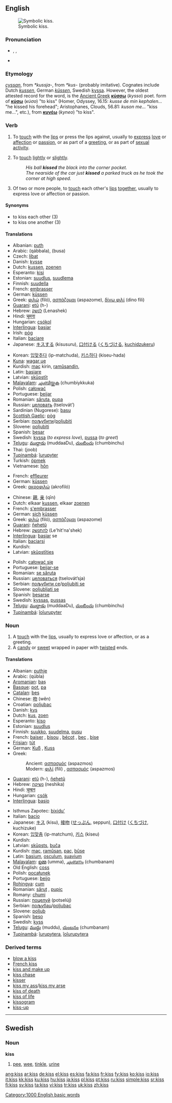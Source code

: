 {{see|KISS}}
==English==
[[Image:Kissing.jpg|thumb|Symbolic kiss.]]

===Pronunciation===
*{{enPR|kĭs}}, {{IPA|/kɪs/}}, {{SAMPA|/kIs/}}
*{{audio|en-us-kiss.ogg|Audio (US)}}
*:{{rhymes|ɪs}}

===Etymology===
{{OE.}} ''[[cyssan]]'', from {{Ger.}} ''*kussja-'', from {{IE.}} ''*kus-'' (probably imitative).  Cognates include Dutch ''[[kussen]]'', German ''[[küssen]]'', Swedish [[kyssa]]. However, the oldest attested record for the word, is the [[Ancient Greek]] '''[[κύσσω]]''' (''kysso'') poet. form of '''[[κύσω]]''' (''κύσο'') "to kiss" (Homer, Odyssey, 16.15: ''kusse de min kephalen...'' "he kissed his forehead"; Aristophanes, Clouds, 56.81: ''kuson me...'' "kiss me...", etc.), from '''[[κυνέω]]''' (''kyneo'') "to kiss".

===Verb===
{{en-verb|kiss|es}}

# {{transitive}} To [[touch]] with the [[lip]]s or press the lips against, usually to [[express]] [[love]] or [[affection]] or [[passion]], or as part of a [[greeting]], or as part of [[WikiSaurus:sexual activity|sexual activity]].
# {{transitive}} To [[touch]] [[lightly]] or [[slightly]].
#:''His ball '''kissed''' the black into the corner pocket.''
#:''The nearside of the car just '''kissed''' a parked truck as he took the corner at high speed.''
# {{intransitive}} Of two or more people, to [[touch]] each other's [[lip]]s [[together]], usually to express love or affection or passion.

====Synonyms====
*to kiss each other (3)
*to kiss one another (3)

====Translations====
{{trans-top|to touch with the lips}}
*Albanian: [[puth]]
*Arabic: {{ARchar|[[قبل]]}} (qábbala), {{ARchar|[[بوسه]]}} (busa)
*Czech: [[líbat]]
*Danish: [[kysse]]
*Dutch: [[kussen]], [[zoenen]]
*Esperanto: [[kisi]]
*Estonian: [[suudlus]], [[suudlema]]
*Finnish: [[suudella]]
*French: [[embrasser]]
*German: [[küssen]]
*Greek: [[φιλώ]] (filó), [[ασπάζομαι]] (aspazome), [[δίνω φιλί]] (dino fili)
*[[Guarani]]: [[etũ]] (h-)
*Hebrew: [[לנשק]] (Lenashek)
*Hindi: [[चूमना]]
*Hungarian: [[csókol]]
*[[Interlingua]]: [[basiar]]
*Irish: [[póg]] {{f}}
*Italian: [[baciare]]
*Japanese: [[キスする]] (kisusuru), [[口付ける]] ([[くちづける]], [[kuchidzukeru]])
{{trans-mid}}
*Korean: [[입맞추다]] (ip-matchuda), [[키스하다]] (kiseu-hada)
*[[Kuna]]: [[wagar ue]]
*Kurdish: [[maç]] kirin, [[ramûsandin]], {{KUchar|[[ماچ کردن]]}}
*Latin: [[basiare]]
*Latvian: [[skūpstīt]]
*[[Malayalam]]: [[ചുംബിയ്ക്കുക]] (chumbiykkuka)
*Polish: [[całować]]
*Portuguese: [[beijar]]
*Romanian: [[săruta]], [[pupa]]
*Russian: [[целовать]] (tselovát’)
*Sardinian (Nugorese): [[basu]] {{m}}
*[[Scottish Gaelic]]: [[pòg]] {{f}}
*Serbian: [[пољубити]]/[[poljubiti]]
*Slovene: [[poljubiti]]
*Spanish: [[besar]]
*Swedish: [[kyssa]] (''to express love''), [[pussa]] (''to greet'')
*[[Telugu]]: [[ముద్దాడు]] (muddaaDu), [[చుంబించు]] (chumbinchu)
*Thai: {{THchar|[[จูบ]]}} (joob)
*[[Tupinambá]]: [[îurupyter]]
*Turkish: [[öpmek]]
*Vietnamese: [[hôn]]
{{trans-bottom}}

{{trans-top|to touch lightly}}
*French: [[effleurer]]
*German: [[küssen]]
*Greek: [[ακροφιλώ]] (akrofiló)
{{trans-mid}}
{{trans-bottom}}

{{trans-top|to touch each other’s lips}}
*Chinese: [[親]], [[亲]] (qīn)
*Dutch: elkaar [[kussen]], elkaar [[zoenen]]
*French: [[s'embrasser]]
*German: [[sich]] [[küssen]]
*Greek: [[φιλώ]] (filó), [[ασπάζομαι]] (aspazome)
*[[Guarani]]: [[ñehetũ]]
*Hebrew: [[להתנשק]] (Le'hit'na'shek)
*[[Interlingua]]: [[basiar]] se
*Italian: [[baciarsi]]
*Kurdish: {{KUchar|[[ماچ کردن]]}}
*Latvian: [[skūpstīties]]
{{trans-mid}}
*Polish: [[całować się]]
*Portuguese: [[beijar-se]]
*Romanian: [[se săruta]]
*Russian: [[целоваться]] (tselovát’sja)
*Serbian: [[пољубити се]]/[[poljubiti se]]
*Slovene: [[poljubljati se]]
*Spanish: [[besarse]]
*Swedish: [[kyssas]], [[pussas]]
*[[Telugu]]: [[ముద్దాడు]] (muddaaDu), [[చుంబించు]] (chumbinchu)
*[[Tupinambá]]: [[îoîurupyter]]
{{trans-bottom}}

===Noun===
{{en-noun|es}}

# A [[touch]] with the [[lip]]s, usually to express love or affection, or as a greeting.
# A [[candy]] or [[sweet]] wrapped in paper with [[twist]]ed ends.

====Translations====
{{trans-top|a touch with the lips}}
*Albanian: [[puthje]] {{f}}
*Arabic: {{ARchar|[[قبلة|قُبلة]]}} (qúbla) {{f}}
*[[Aromanian]]: [[baş]] {{n}}
*[[Basque]]: [[pot]], [[pa]]
*[[Catalan]]: [[bes]] {{m}}
*Chinese: [[吻]] (wěn)
*Croatian: [[poljubac]] {{m}}
*Danish: [[kys]]
*Dutch: [[kus]], [[zoen]]
*Esperanto: [[kiso]]
*Estonian: [[suudlus]]
*Finnish: [[suukko]], [[suudelma]], [[pusu]]
*French: [[baiser]] {{m}}, [[bisou]] {{m}}, [[bécot]] {{m}}, [[bec]] {{m}} {{italbrac|Quebec}}, [[bise]] {{f}}
*[[Frisian]]: [[tút]]
*German: [[Kuß]] {{m}}, [[Kuss]] {{m}}
*Greek:
*:Ancient: [[ασπασμός]] (aspazmos) {{m}}
*:Modern: [[φιλί]] (filí) {{n}}, [[ασπασμός]] (aspazmos) {{m}}
*[[Guarani]]: [[etũ]] (h-), [[ñehetũ]]
*Hebrew: [[נשיקה]] (neshika)
*Hindi: [[चुम्बन]]
*Hungarian: [[csók]]
*[[Interlingua]]: [[basio]]
{{trans-mid}}
*Isthmus Zapotec: [[bixiduʼ]]
*Italian: [[bacio]] {{m}}
*Japanese: [[キス]] (kisu), [[接吻]] ([[せっぷん]], seppun), [[口付け]] ([[くちづけ]], kuchizuke)
*Korean: [[입맞춤]] (ip-matchum), [[키스]] (kiseu)
*Kurdish: {{KUchar|[[ماچ]]}}
*Latvian: [[skūpsts]], [[buča]]
*Kurdish: [[maç]], [[ramûsan]], [[paç]], [[bûse]]
*Latin: [[basium]], [[osculum]], [[suavium]]
*[[Malayalam]]: [[ഉമ്മ]] (umma), [[ചുംബനം]] (chumbanam)
*Old English: [[coss]]
*Polish: [[pocałunek]] {{m}}
*Portuguese: [[beijo]] {{m}}
*[[Rohingya]]: [[cum]]
*Romanian: [[sărut]] {{n}}, [[pupic]] {{n}}
*Romany: [[chumi]]
*Russian: [[поцелуй]] (potselúj) {{m}}
*Serbian: [[пољубац]]/[[poljubac]] {{m}}
*Slovene: [[poljub]] {{m}}
*Spanish: [[beso]] {{m}}
*Swedish: [[kyss]] {{c}}
*[[Telugu]]: [[ముద్దు]] (muddu), [[చుంబనం]] (chumbanam)
*[[Tupinambá]]: [[îurupytera]], [[îoîurupytera]]
{{trans-bottom}}

{{trans-top|candy or sweet}}
{{trans-mid}}
{{trans-bottom}}

===Derived terms===
*[[blow a kiss]]
*[[French kiss]]
*[[kiss and make up]]
*[[kiss chase]]
*[[kisser]]
*[[kiss my ass]]/[[kiss my arse]]
*[[kiss of death]]
*[[kiss of life]]
*[[kissogram]]
*[[kiss-up]]

[[Category:1000 English basic words]]

----

==Swedish==

===Noun===
{{sv-noun-unc-irreg-n|2=kisset}}
'''kiss'''
# [[pee]], [[wee]], [[tinkle]], [[urine]]

[[ang:kiss]]
[[ar:kiss]]
[[de:kiss]]
[[el:kiss]]
[[es:kiss]]
[[fa:kiss]]
[[fr:kiss]]
[[fy:kiss]]
[[ko:kiss]]
[[io:kiss]]
[[it:kiss]]
[[kk:kiss]]
[[ku:kiss]]
[[hu:kiss]]
[[ja:kiss]]
[[pl:kiss]]
[[pt:kiss]]
[[ru:kiss]]
[[simple:kiss]]
[[sr:kiss]]
[[fi:kiss]]
[[sv:kiss]]
[[ta:kiss]]
[[vi:kiss]]
[[tr:kiss]]
[[uk:kiss]]
[[zh:kiss]]